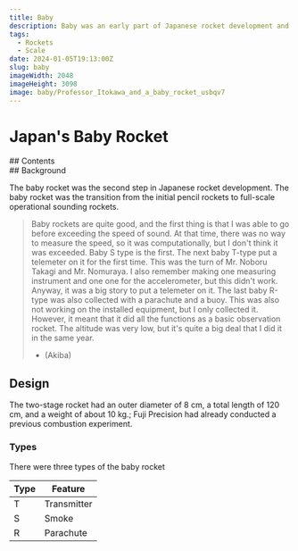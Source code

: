 ```yaml
---
title: Baby
description: Baby was an early part of Japanese rocket development and first flown in 1957 by Hideo Itokawa and team at Michikawa, Iwaki in Akita province in north-west Honshu island.
tags:
  - Rockets
  - Scale
date: 2024-01-05T19:13:00Z
slug: baby
imageWidth: 2048
imageHeight: 3098
image: baby/Professor_Itokawa_and_a_baby_rocket_usbqv7
---
```

# Japan's Baby Rocket
<div className='font-bold'>
## Contents

</div>
## Background

The baby rocket was the second step in Japanese rocket development.
The baby rocket was the transition from the initial pencil rockets to full-scale
operational sounding rockets.

> Baby rockets are quite good, and the first thing is that I was able to go
before exceeding the speed of sound. At that time, there was no way to measure
the speed, so it was computationally, but I don't think it was exceeded. Baby S
type is the first. The next baby T-type put a telemeter on it for the first time.
This was the turn of Mr. Noboru Takagi and Mr. Nomuraya. I also remember making
one measuring instrument and one one for the accelerometer, but this didn't work.
Anyway, it was a big story to put a telemeter on it. The last baby R-type was
also collected with a parachute and a buoy. This was also not working on the
installed equipment, but I only collected it. However, it meant that it did all
the functions as a basic observation rocket. The altitude was very low, but it's
quite a big deal that I did it in the same year.
> - (Akiba)

## Design

<BlogImage src='baby/Baby_T-type.jpg' alt="baby T type" />

The two-stage rocket had an outer diameter of 8 cm, a total length of 120 cm,
and a weight of about 10 kg.; Fuji Precision had already conducted a previous
combustion experiment.

### Types

There were three types of the baby rocket

| Type | Feature |
| -- | -- |
| T | Transmitter |
| S | Smoke |
| R | Parachute |
